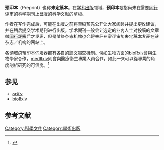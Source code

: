 {{Expand language|1=en|time=2022-05-18T07:21:46+00:00}}
'''预印本'''（Preprint）也称'''未定稿本'''。在[[学术出版|学术出版]]领域，'''预印本'''是指尚未在需要[[同行评审|同行评审]]的[[科学期刊|科学期刊]]上出版的科学文献的草稿。

作者在写作完成后，可能在出版之前将草稿预先公开让大家阅读并提出更改建议，并在稍后提交学术期刊进行出版。学术期刊一般会让选定的业内人士对投稿的文章做[[同行評審|同行評審]]后才发表，但是某些杂志机构也会将未经专家评审的未定稿本发表在该杂志／机构的网站上。

各領域的預印本伺服器都有各自的論文審查機制。例如生物方面的[[bioRxiv|bioRxiv]]會與生物學家合作，[[medRxiv|medRxiv]]則會與醫療衛生專業人員合作，如此一來可以從專業的角度剖析研究的可信度。<ref>{{cite web |author1=Ulatus優譯堂學苑 |title=預印本如何幫助研究人員在疫情肆虐下找出研究發表的生路 |url=https://www.ulatus.tw/academy/use-of-preprints-during-global-pandemic/ |website=Ulatus優譯堂學苑}}</ref>

== 参见 ==

* [[arXiv|arXiv]]
* [[bioRxiv|bioRxiv]]

== 参考文献 ==
{{Reflist}}
[[Category:科學文件|Category:科學文件]]
[[Category:學術出版|Category:學術出版]]

{{pub-stub}}